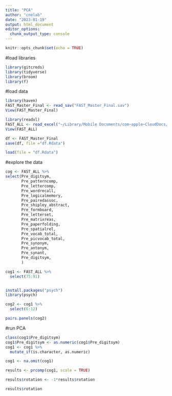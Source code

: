 ```yaml
---
title: "PCA"
author: "cnelab"
date: "2023-01-19"
output: html_document
editor_options: 
  chunk_output_type: console
---
```


```r
knitr::opts_chunk$set(echo = TRUE)
```
#load libraries
```r
library(gitcreds)
library(tidyverse)
library(broom)
library(f)
```
#load data
```r
library(haven)
FAST_Master_Final <- read_sav("FAST_Master_Final.sav")
View(FAST_Master_Final)

library(readxl)
FAST_ALL <- read_excel("~/Library/Mobile Documents/com~apple~CloudDocs/Studies/FAST/Master Data/FAST_ALL.xlsx")
View(FAST_ALL)

df <- FAST_Master_Final
save(df, file ="df.Rdata")

load(file = "df.Rdata")

```
#explore the data
```r
cog <- FAST_ALL %>%
select(Pre_digitsym,
       Pre_patterncomp,
       Pre_lettercomp,
       Pre_wordrecall,
       Pre_logicalmemory,
       Pre_pairedassoc,
       Pre_shipley_abstract,
       Pre_formboard,
       Pre_letterset,
       Pre_matrixreas,
       Pre_paperfolding,
       Pre_spatialrel,
       Pre_vocab_total,
       Pre_picvocab_total,
       Pre_synonym,
       Pre_antonym,
       Pre_synant,
       Pre_digitsym,
       )

cog1 <- FAST_ALL %>%
  select(75:91)


install.packages("psych")
library(psych)

cog2 <- cog1 %>%
  select(6:12)

pairs.panels(cog2)

```
#run PCA
```r

class(cog1$Pre_digitsym)
cog1$Pre_digitsym <- as.numeric(cog1$Pre_digitsym)
cog1 <- cog1 %>%
  mutate_if(is.character, as.numeric)

cog1 <- na.omit(cog1)

results <- prcomp(cog1, scale = TRUE)

results$rotation <- -1*results$rotation

results$rotation

```

